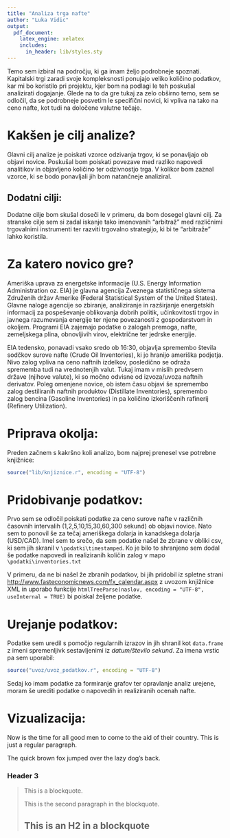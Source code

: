 ```yaml
---
title: "Analiza trga nafte"
author: "Luka Vidic"
output:
  pdf_document:
    latex_engine: xelatex
    includes:
      in_header: lib/styles.sty
---
```



Temo sem izbiral na področju, ki ga imam željo podrobneje spoznati. Kapitalski trgi zaradi svoje kompleksnosti ponujajo veliko količino podatkov, kar mi bo koristilo pri projektu, kjer bom na podlagi le teh poskušal analizirati dogajanje.
Glede na to da gre tukaj za zelo obširno temo, sem se odločil, da se podrobneje posvetim le specifični novici, ki vpliva na tako na ceno nafte, kot tudi na določene valutne tečaje. 

Kakšen je cilj analize?
=======================


Glavni cilj analize je poiskati vzorce odzivanja trgov, ki se ponavljajo ob objavi novice. Poskušal bom poiskati povezave med razliko napovedi analitikov in objavljeno količino ter odzivnostjo trga. V kolikor bom zaznal vzorce, ki se bodo ponavljali jih bom natančneje analiziral.

Dodatni cilji:
--------------

Dodatne cilje bom skušal doseči le v primeru, da bom dosegel glavni cilj. Za stranske cilje sem si zadal iskanje tako imenovanih "arbitraž" med različnimi trgovalnimi instrumenti ter razviti trgovalno strategijo, ki bi te "arbitraže" lahko koristila.


Za katero novico gre?
=====================

 Ameriška uprava za energetske informacije (U.S. Energy Information Administration oz. EIA) je glavna agencija Zveznega statističnega sistema Združenih držav Amerike (Federal Statistical System of the United States). Glavne naloge agencije so zbiranje, analiziranje in razširjanje energetskih informacij za pospeševanje oblikovanja dobrih politik, učinkovitosti trgov in javnega razumevanja energije ter njene povezanosti z gospodarstvom in okoljem. Programi EIA zajemajo podatke o zalogah premoga, nafte, zemeljskega plina, obnovljivih virov, električne ter jedrske energije.
 
 EIA tedensko, ponavadi vsako sredo ob 16:30, objavlja spremembo števila sodčkov surove nafte (Crude Oil Inventories), ki jo hranijo ameriška podjetja. Nivo zalog vpliva na ceno naftnih izdelkov, posledično se odraža sprememba tudi na vrednotenjih valut. Tukaj imam v mislih predvsem države (njihove valute), ki so močno odvisne od izvoza/uvoza naftnih derivatov.
 Poleg omenjene novice, ob istem času objavi še spremembo zalog destiliranih naftnih produktov (Distillate Inventories), spremembo zalog bencina (Gasoline Inventories) in pa količino izkoriščenih rafinerij (Refinery Utilization).
 


Priprava okolja:
================

Preden začnem s kakršno koli analizo, bom najprej prenesel vse potrebne knjižnice:
```r
source("lib/knjiznice.r", encoding = "UTF-8")
```


Pridobivanje podatkov:
======================

Prvo sem se odločil poiskati podatke za ceno surove nafte v različnih časovnih intervalih (1,2,5,10,15,30,60,300 sekund) ob objavi novice. Nato sem to ponovil še za tečaj ameriškega dolarja in kanadskega dolarja (USD/CAD).
Imel sem to srečo, da sem podatke našel že zbrane v obliki csv, ki sem jih skranil v `\podatki\timestamped`. Ko je bilo to shranjeno sem dodal še podatke napovedi in realiziranih količin zalog v mapo `\podatki\inventories.txt`

V primeru, da ne bi našel že zbranih podatkov, bi jih pridobil iz spletne strani <http://www.fasteconomicnews.com/fx_calendar.aspx> z uvozom knjižnice XML in uporabo funkcije `htmlTreeParse(naslov, encoding = "UTF-8", useInternal = TRUE)` bi poiskal željene podatke.


Urejanje podatkov:
====================

Podatke sem uredil s pomočjo regularnih izrazov in jih shranil kot `data.frame` z imeni spremenljivk sestavljenimi iz *datum/število sekund*. Za imena vrstic pa sem uporabil:
```r
source("uvoz/uvoz_podatkov.r", encoding = "UTF-8")
```
 

Sedaj ko imam podatke za formiranje grafov ter opravlanje analiz urejene, moram še urediti podatke o napovedih in realiziranih ocenah nafte.




Vizualizacija:
==============

Now is the time for all good men to come to
the aid of their country. This is just a
regular paragraph.

The quick brown fox jumped over the lazy
dog's back.

### Header 3

> This is a blockquote.
> 
> This is the second paragraph in the blockquote.
>
> ## This is an H2 in a blockquote
